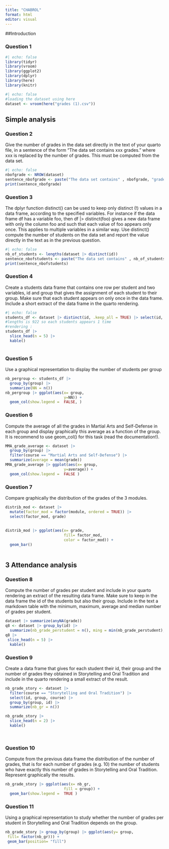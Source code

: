 ```yaml
---
title: "CHABROL"
format: html
editor: visual
---
```


##Introduction

### Question 1

```r
#| echo: false
library(tidyr)
library(vroom)
library(ggplot2)
library(dplyr)
library(here)
library(knitr)
```

```r
#| echo: false
#loading the dataset using here
dataset <- vroom(here("grades (1).csv"))
```

## Simple analysis

### Question 2

Give the number of grades in the data set directly in the text of your quarto file, in a sentence of the form “The data set contains xxx grades.” where xxx is replaced by the number of grades. This must be computed from the data set.

```r
#| echo: false
nbofgrade <- NROW(dataset)  
sentence_nbofgrade <- paste("The data set contains" , nbofgrade, "grades")
print(sentence_nbofgrade)
```

### Question 3

The dplyr function distinct() can be used to keep only distinct (!) values in a data frame, according to the specified variables. For instance if the data frame df has a variable foo, then df \|\> distinct(foo) gives a new data frame with only the column foo and such that each value of foo appears only once. This applies to multiple variables in a similar way. Use distinct() compute the number of students on the data set and report the value directly in the text as in the previous question.

```r
#| echo: false
nb_of_students <- lengths(dataset |> distinct(id))
sentence_nbofstudents <- paste("The data set contains" , nb_of_students, "students")
print(sentence_nbofstudents)
```

### Question 4

Create a students data frame that contains one row per student and two variables, id and group that gives the assignment of each student to their group. Make sure that each student appears on only once in the data frame. Include a short extract of the data frame in the quarto rendering.

```r
#| echo: false
students_df <- dataset |> distinct(id, .keep_all = TRUE) |> select(id, group)
#lengths is 922 so each students appears 1 time
#rendering : 
students_df |> 
  slice_head(n = 5) |>
  kable()
   
```

### Question 5

Use a graphical representation to display the number of students per group
```r
nb_pergroup <- students_df |> 
  group_by(group) |>
  summarize(NN = n()) 
nb_pergroup |> ggplot(aes(x= group,
                          y=NN)) + 
  geom_col(show.legend =  FALSE, )
```

### Question 6

Compute the average of all the grades in Martial Arts and Self-Defense in each group and display
graphically this average as a function of the group. It is recommend to use geom_col() for this
task (read the documentation!).
```r
MMA_grade_average <- dataset |> 
  group_by(group) |> 
  filter(course == "Martial Arts and Self-Defense") |> 
  summarize(average = mean(grade))
MMA_grade_average |> ggplot(aes(x= group,
                          y=average)) + 
  geom_col(show.legend =  FALSE )
```



### Question 7
Compare graphically the distribution of the grades of the 3 modules.
```r

distrib_mod <- dataset |> 
  mutate(factor_mod = factor(module, ordered = TRUE)) |>
  select(factor_mod, grade) 
  
  
distrib_mod |> ggplot(aes(x= grade,
                          fill= factor_mod,
                          color = factor_mod)) + 
  geom_bar() 
  

```
## 3 Attendance analysis

### Question 8
Compute the number of grades per student and include in your quarto rendering an extract of
the resulting data frame. Make sure to keep in the data frame the id of the students but also
their group. Include in the text a markdown table with the minimum, maximum, average and
median number of grades per student.
```r
dataset |> summarize(anyNA(grade))
q8 <- dataset |> group_by(id) |> 
  summarize(nb_grade_perstudent = n(), ming = min(nb_grade_perstudent), maxg = max(nb_grade_perstudent), meang = mean(nb_grade_perstudent), mediang = median(nb_grade_perstudent))
q8 |>
 slice_head(n = 5) |>
  kable()

```


### Question 9
Create a data frame that gives for each student their id, their group and the number of grades
they obtained in Storytelling and Oral Tradition and include in the quarto rendering a small
extract of the result.

```r
nb_grade_story <- dataset |>
  filter(course == "Storytelling and Oral Tradition") |>
  select(id, group, course) |> 
  group_by(group, id) |>
  summarize(nb_gr = n()) 

nb_grade_story |>
  slice_head(n = 2) |>
  kable()
  
  
```

### Question 10
Compute from the previous data frame the distribution of the number of grades, that is for each
number of grades (e.g. 10) the number of students who have exactly this number of grades in
Storytelling and Oral Tradition. Represent graphically the results.
```r
nb_grade_story |> ggplot(aes(x= nb_gr,
                          fill = group)) + 
  geom_bar(show.legend =  TRUE )
```


### Question 11
Using a graphical representation to study whether the number of grades per student in Storytelling and Oral Tradition depends on the group.

```r
nb_grade_story |> group_by(group) |> ggplot(aes(y= group,
 fill= factor(nb_gr))) +
 geom_bar(position= "fill")
```



